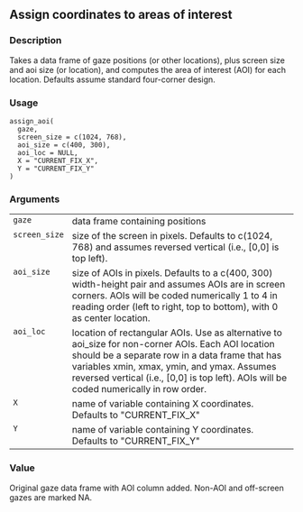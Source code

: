 
## Assign coordinates to areas of interest {.unnumbered}


### Description

Takes a data frame of gaze positions (or other locations), plus screen size and aoi size (or location), and computes the area of interest (AOI) for each location. Defaults assume standard four-corner design.



### Usage

<pre><code class='language-R'>assign_aoi(
  gaze,
  screen_size = c(1024, 768),
  aoi_size = c(400, 300),
  aoi_loc = NULL,
  X = "CURRENT_FIX_X",
  Y = "CURRENT_FIX_Y"
)
</code></pre>


### Arguments

<table role = "presentation">
<tr><td style = "white-space: nowrap; font-family: monospace; vertical-align: top"><code id="gaze">gaze</code></td>
<td>
data frame containing positions
</td></tr>
<tr><td style = "white-space: nowrap; font-family: monospace; vertical-align: top"><code id="screen_size">screen_size</code></td>
<td>
size of the screen in pixels. Defaults to c(1024, 768) and assumes reversed vertical (i.e., [0,0] is top left).
</td></tr>
<tr><td style = "white-space: nowrap; font-family: monospace; vertical-align: top"><code id="aoi_size">aoi_size</code></td>
<td>
size of AOIs in pixels. Defaults to a c(400, 300) width-height pair and assumes AOIs are in screen corners. AOIs will be coded numerically 1 to 4 in reading order (left to right, top to bottom), with 0 as center location.
</td></tr>
<tr><td style = "white-space: nowrap; font-family: monospace; vertical-align: top"><code id="aoi_loc">aoi_loc</code></td>
<td>
location of rectangular AOIs. Use as alternative to aoi_size for non-corner AOIs. Each AOI location should be a separate row in a data frame that has variables xmin, xmax, ymin, and ymax. Assumes reversed vertical (i.e., [0,0] is top left). AOIs will be coded numerically in row order.
</td></tr>
<tr><td style = "white-space: nowrap; font-family: monospace; vertical-align: top"><code id="X">X</code></td>
<td>
name of variable containing X coordinates. Defaults to &quot;CURRENT_FIX_X&quot;
</td></tr>
<tr><td style = "white-space: nowrap; font-family: monospace; vertical-align: top"><code id="Y">Y</code></td>
<td>
name of variable containing Y coordinates. Defaults to &quot;CURRENT_FIX_Y&quot;
</td></tr>
</table>


### Value

Original gaze data frame with AOI column added. Non-AOI and off-screen gazes are marked NA.


